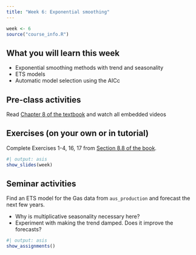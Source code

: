 ```yaml
---
title: "Week 6: Exponential smoothing"
---
```


```r
week <- 6
source("course_info.R")
```

## What you will learn this week

* Exponential smoothing methods with trend and seasonality
* ETS models
* Automatic model selection using the AICc

## Pre-class activities

Read [Chapter 8 of the textbook](https://otexts.com/fpp3/expsmooth.html) and watch all embedded videos

## Exercises (on your own or in tutorial)

Complete Exercises 1-4, 16, 17 from [Section 8.8 of the book](https://otexts.com/fpp3/expsmooth-exercises.html).

```r
#| output: asis
show_slides(week)
```

## Seminar activities

Find an ETS model for the Gas data from `aus_production` and forecast the next few years.

  * Why is multiplicative seasonality necessary here?
  * Experiment with making the trend damped. Does it improve the forecasts?

```r
#| output: asis
show_assignments()
```
